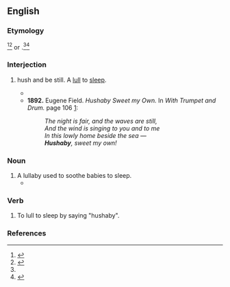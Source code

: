 ==English==

===Etymology===
{{blend|en|hush|lullaby}}<ref name="Collins English Dictionary">{{R:Collins English Dictionary}}</ref><ref>{{R:Dictionary.com}}</ref> or {{affix|en|hush|-a-|pos2=connective interfix|by|t3=goodbye, ''as in'' bye-bye}}.<ref name="Collins English Dictionary" /><ref>{{R:Merriam-Webster Online}}</ref>

===Interjection===
{{en-interj}}

# {{lb|en|archaic}} hush and be still. A [[lull]] to [[sleep]].
#* {{quote-book|1=en|year=1805|title=Songs for the Nursery|page=5|text='''Hush-a-by''', baby, upon the tree-top; / When the wind blows the cradle will rock; / When the bough breaks the cradle will fall; / Down will come cradle and baby and all.}}
#* '''1892.''' Eugene Field. ''Hushaby Sweet my Own.'' In ''With Trumpet and Drum.'' page 106 [http://books.google.com/books?id=FNQMAAAAYAAJ&pg=PA106&dq=hushaby&ei=W3AuR-2nAoKotgPstI28CQ]:
#*: ''The night is fair, and the waves are still, ''
#*: ''And the wind is singing to you and to me''
#*: ''In this lowly home beside the sea —''
#*: '''''Hushaby''', sweet my own!''

===Noun===
{{en-noun}}

# A lullaby used to soothe babies to sleep.
#* {{quote-book|en|year=1832|author=Thomas Skinner|title=Excursions in India|passage=The moaning of their voices seemed to me to be like what is understood in Scotland by a "sugh," and might very well have passed for a '''hushaby''', when the nurse had nearly succeeded in murmuring herself to sleep, as well as her infant.}}

===Verb===
{{en-verb}}

# {{lb|en|archaic|transitive}} To lull to sleep by saying "hushaby".

===References===
<references/>